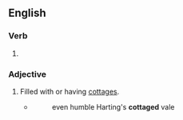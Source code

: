 ==English==

===Verb===
{{head|en|verb form}}

# {{en-past of|cottage}}

===Adjective===
{{en-adj}}

# Filled with or having [[cottage]]s.
#* {{rfdatek|en|Collins}}
#*: even humble Harting's '''cottaged''' vale